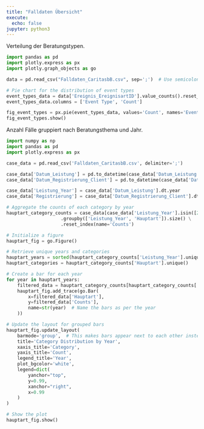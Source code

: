 ```yaml
---
title: "Falldaten Übersicht"
execute:
  echo: false
jupyter: python3
---
```


Verteilung der Beratungstypen.

```python
import pandas as pd
import plotly.express as px
import plotly.graph_objects as go

data = pd.read_csv("Falldaten_CaritasbB.csv", sep=';')  # Use semicolon or another character if you suspect a different delimiter

# Pie chart for the distribution of event types
event_types_data = data['Ereignis_EreignisartID'].value_counts().reset_index()
event_types_data.columns = ['Event Type', 'Count']

fig_event_types = px.pie(event_types_data, values='Count', names='Event Type', title='Distribution of type of contact ')
fig_event_types.show()
```

Anzahl Fälle gruppiert nach Beratungsthema und Jahr.

```python
import numpy as np
import pandas as pd
import plotly.express as px

case_data = pd.read_csv('Falldaten_CaritasbB.csv', delimiter=';')

case_data['Datum_Leistung'] = pd.to_datetime(case_data['Datum_Leistung'], errors='coerce')
case_data['Datum_Registrierung_Client'] = pd.to_datetime(case_data['Datum_Registrierung_Client'], errors='coerce')

case_data['Leistung_Year'] = case_data['Datum_Leistung'].dt.year
case_data['Registrierung'] = case_data['Datum_Registrierung_Client'].dt.year

# Aggregate the counts of each category by year
hauptart_category_counts = case_data[case_data['Leistung_Year'].isin([2021, 2022, 2023, 2024])] \
                    .groupby(['Leistung_Year', 'Hauptart']).size() \
                    .reset_index(name='Counts')

# Initialize a figure
hauptart_fig = go.Figure()

# Retrieve unique years and categories
hauptart_years = sorted(hauptart_category_counts['Leistung_Year'].unique())
hauptart_categories = hauptart_category_counts['Hauptart'].unique()

# Create a bar for each year
for year in hauptart_years:
    filtered_data = hauptart_category_counts[hauptart_category_counts['Leistung_Year'] == year]
    hauptart_fig.add_trace(go.Bar(
        x=filtered_data['Hauptart'],
        y=filtered_data['Counts'],
        name=str(year)  # Name the bars as per the year
    ))

# Update the layout for grouped bars
hauptart_fig.update_layout(
    barmode='group',  # This makes bars appear next to each other instead of stacking
    title='Category Distribution by Year',
    xaxis_title='Category',
    yaxis_title='Count',
    legend_title='Year',
    plot_bgcolor='white',
    legend=dict(
        yanchor="top",
        y=0.99,
        xanchor="right",
        x=0.99
    )
)

# Show the plot
hauptart_fig.show()
```
